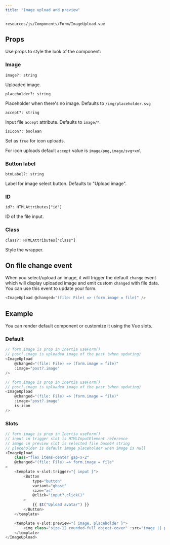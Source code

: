 ```yaml
---
title: "Image upload and preview"
---
```


`resources/js/Components/Form/ImageUpload.vue`

## Props

Use props to style the look of the component:

### Image

`image?: string`

Uploaded image.

`placeholder?: string`

Placeholder when there's no image. Defaults to `/img/placeholder.svg`

`accept?: string`

Input file `accept` attribute. Defaults to `image/*`.

`isIcon?: boolean`

Set as `true` for icon uploads.

For icon uploads default `accept` value is `image/png,image/svg+xml`

### Button label

`btnLabel?: string`

Label for image select button. Defaults to "Upload image".

### ID

`id?: HTMLAttributes["id"]`

ID of the file input.

### Class

`class?: HTMLAttributes["class"]`

Style the wrapper.

## On file change event

When you select/upload an image, it will trigger the default `change` event which will display uploaded image and emit custom `changed` with file data. You can use this event to update your form.

```javascript
<ImageUpload @changed="(file: File) => (form.image = file)" />
```

## Example

You can render default component or customize it using the Vue slots.

### Default

<CodeGroup>

```javascript Image
// form.image is prop in Inertia useForm()
// post?.image is uploaded image of the post (when updating)
<ImageUpload
    @changed="(file: File) => (form.image = file)"
    :image="post?.image"
/>
```

```javascript Icon
// form.image is prop in Inertia useForm()
// post?.image is uploaded image of the post (when updating)
<ImageUpload
    @changed="(file: File) => (form.image = file)"
    :image="post?.image"
    is-icon
/>
```

</CodeGroup>

### Slots

```javascript
// form.image is prop in Inertia useForm()
// input in trigger slot is HTMLInputElement reference
// image in preview slot is selected file base64 string
// placeholder is default image placeholder when image is null
<ImageUpload
    class="flex items-center gap-x-2"
    @changed="(file: File) => form.image = file"
>
    <template v-slot:trigger="{ input }">
        <Button
            type="button"
            variant="ghost"
            size="xs"
            @click="input?.click()"
        >
            {{ $t("Upload avatar") }}
        </Button>
    </template>

    <template v-slot:preview="{ image, placeholder }">
        <img class="size-12 rounded-full object-cover" :src="image || placeholder" />
    </template>
</ImageUpload>
```
